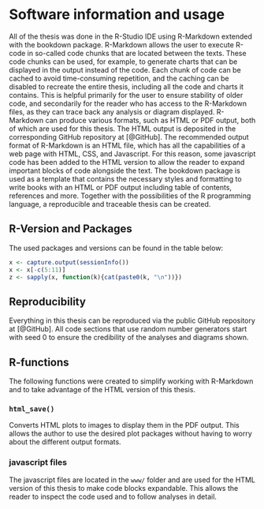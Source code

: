# Software information and usage
All of the thesis was done in the R-Studio IDE using R-Markdown extended with the bookdown package. R-Markdown allows the user to execute R-code in so-called code chunks that are located between the texts. These code chunks can be used, for example, to generate charts that can be displayed in the output instead of the code. Each chunk of code can be cached to avoid time-consuming repetition, and the caching can be disabled to recreate the entire thesis, including all the code and charts it contains. This is helpful primarily for the user to ensure stability of older code, and secondarily for the reader who has access to the R-Markdown files, as they can trace back any analysis or diagram displayed. R-Markdown can produce various formats, such as HTML or PDF output, both of which are used for this thesis. The HTML output is deposited in the corresponding GitHub repository at [@GitHub]. The recommended output format of R-Markdown is an HTML file, which has all the capabilities of a web page with HTML, CSS, and Javascript. For this reason, some javascript code has been added to the HTML version to allow the reader to expand important blocks of code alongside the text. The bookdown package is used as a template that contains the necessary styles and formatting to write books with an HTML or PDF output including table of contents, references and more. Together with the possibilities of the R programming language, a reproducible and traceable thesis can be created.



## R-Version and Packages
The used packages and versions can be found in the table below:


```r
x <- capture.output(sessionInfo())
x <- x[-c(5:11)]
z <- sapply(x, function(k){cat(paste0(k, "\n"))})
```


## Reproducibility
Everything in this thesis can be reproduced via the public GitHub repository at [@GitHub]. All code sections that use random number generators start with seed 0 to ensure the credibility of the analyses and diagrams shown.


## R-functions
The following functions were created to simplify working with R-Markdown and to take advantage of the HTML version of this thesis.


### `html_save()`
Converts HTML plots to images to display them in the PDF output. This allows the author to use the desired plot packages without having to worry about the different output formats.


### javascript files
The javascript files are located in the `www/` folder and are used for the HTML version of this thesis to make code blocks expandable. This allows the reader to inspect the code used and to follow analyses in detail.

